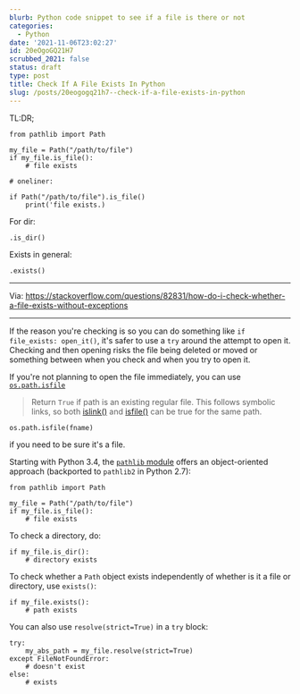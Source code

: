 ```yaml
---
blurb: Python code snippet to see if a file is there or not
categories:
  - Python
date: '2021-11-06T23:02:27'
id: 20eOgoGQ21H7
scrubbed_2021: false
status: draft
type: post
title: Check If A File Exists In Python
slug: /posts/20eogogq21h7--check-if-a-file-exists-in-python
---
```


TL:DR;

    from pathlib import Path
    
    my_file = Path("/path/to/file")
    if my_file.is_file():
        # file exists
    
    # oneliner:
    
    if Path("/path/to/file").is_file()
        print('file exists.)
        
For dir:

    .is_dir()

Exists in general:

    .exists()

        


---


Via: https://stackoverflow.com/questions/82831/how-do-i-check-whether-a-file-exists-without-exceptions

--------------------------------------------------------------------------------

If the reason you're checking is so you can do something like `if file_exists: open_it()`, it's safer to use a `try` around the attempt to open it. Checking and then opening risks the file being deleted or moved or something between when you check and when you try to open it.

If you're not planning to open the file immediately, you can use [`os.path.isfile`][1]

> Return `True` if path is an existing regular file. This follows symbolic links, so both [islink()][2] and [isfile()][1] can be true for the same path.

    os.path.isfile(fname) 

if you need to be sure it's a file.

Starting with Python 3.4, the [`pathlib` module][3] offers an object-oriented approach (backported to `pathlib2` in Python 2.7):

    from pathlib import Path
    
    my_file = Path("/path/to/file")
    if my_file.is_file():
        # file exists

To check a directory, do:

    if my_file.is_dir():
        # directory exists

To check whether a `Path` object exists independently of whether is it a file or directory, use `exists()`:

    if my_file.exists():
        # path exists

You can also use `resolve(strict=True)` in a `try` block:

    try:
        my_abs_path = my_file.resolve(strict=True)
    except FileNotFoundError:
        # doesn't exist
    else:
        # exists



[1]:https://docs.python.org/2/library/os.path.html#os.path.isfile
[2]:https://docs.python.org/2/library/os.path.html#os.path.islink
[3]:https://docs.python.org/3/library/pathlib.html#pathlib.Path.is_file
